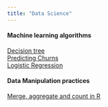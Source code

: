 ```yaml
---
title: "Data Science"
---
```

    
    
    
#### Machine learning algorithms  
[Decision tree](decisionTree.html)    
[Predicting Churns](Churn.html)  
[Logistic Regression](LogisticRegression.html)
    
#### Data Manipulation practices
[Merge, aggregate and count in R](mergeAggregateCount.html)    

